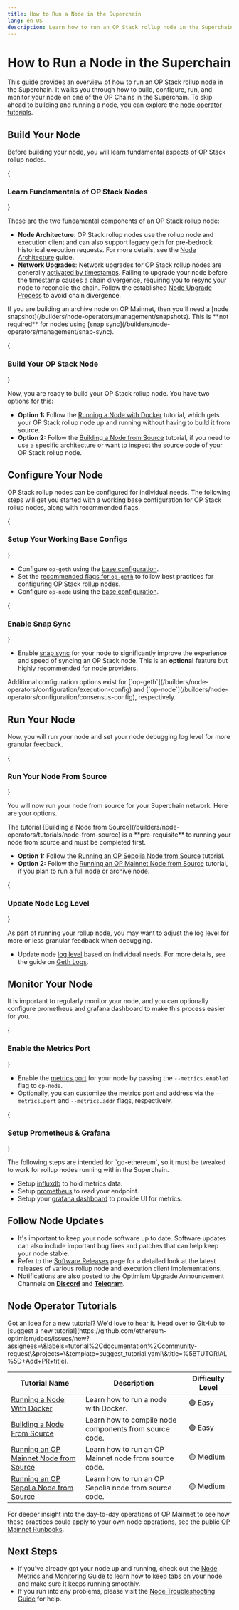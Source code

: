 ```yaml
---
title: How to Run a Node in the Superchain
lang: en-US
description: Learn how to run an OP Stack rollup node in the Superchain.
---
```



# How to Run a Node in the Superchain

This guide provides an overview of how to run an OP Stack rollup node in the Superchain. It walks you through how to build, configure, run, and monitor your node on one of the OP Chains in the Superchain. To skip ahead to building and running a node, you can explore the [node operator tutorials](#node-operator-tutorials).

## Build Your Node

Before building your node, you will learn fundamental aspects of OP Stack rollup nodes.

<Steps>
  {<h3>Learn Fundamentals of OP Stack Nodes</h3>}

  These are the two fundamental components of an OP Stack rollup node:

  *   **Node Architecture**: OP Stack rollup nodes use the rollup node and execution client and can also support legacy geth for pre-bedrock historical execution requests. For more details, see the [Node Architecture](/builders/node-operators/architecture) guide.
  *   **Network Upgrades**: Network upgrades for OP Stack rollup nodes are generally [activated by timestamps](/builders/node-operators/network-upgrades#activations). Failing to upgrade your node before the timestamp causes a chain divergence, requiring you to resync your node to reconcile the chain. Follow the established [Node Upgrade Process](/builders/node-operators/network-upgrades#upgrade-process) to avoid chain divergence.

  <Callout type="info">
    If you are building an archive node on OP Mainnet, then you'll need a [node snapshot](/builders/node-operators/management/snapshots). This is **not required** for nodes using [snap sync](/builders/node-operators/management/snap-sync).
  </Callout>

  {<h3>Build Your OP Stack Node</h3>}

  Now, you are ready to build your OP Stack rollup node. You have two options for this:

  *   **Option 1:** Follow the [Running a Node with Docker](/builders/node-operators/tutorials/node-from-docker) tutorial, which gets your OP Stack rollup node up and running without having to build it from source.
  *   **Option 2:** Follow the [Building a Node from Source](/builders/node-operators/tutorials/node-from-source) tutorial, if you need to use a specific architecture or want to inspect the source code of your OP Stack rollup node. 
</Steps>

## Configure Your Node

OP Stack rollup nodes can be configured for individual needs. The following steps will get you started with a working base configuration for OP Stack rollup nodes, along with recommended flags.

<Steps>
  {<h3>Setup Your Working Base Configs</h3>}

  *   Configure `op-geth` using the [base configuration](/builders/node-operators/configuration/base-config#working-base-configuration).
  *   Set the [recommended flags for `op-geth`](/builders/node-operators/configuration/base-config#recommended-flags-for-op-geth-configuration) to follow best practices for configuring OP Stack rollup nodes.
  *   Configure `op-node` using the [base configuration](/builders/node-operators/configuration/base-config#working-base-configuration-1).

  {<h3>Enable Snap Sync</h3>}
  
  *   Enable [snap sync](/builders/node-operators/management/snap-sync) for your node to significantly improve the experience and speed of syncing an OP Stack node. 
  This is an **optional** feature but highly recommended for node providers.

  <Callout type="info">
    Additional configuration options exist for [`op-geth`](/builders/node-operators/configuration/execution-config) and [`op-node`](/builders/node-operators/configuration/consensus-config), respectively.
  </Callout>
</Steps>

## Run Your Node

Now, you will run your node and set your node debugging log level for more granular feedback.

<Steps>
  {<h3>Run Your Node From Source</h3>}

 You will now run your node from source for your Superchain network. Here are your options.

  <Callout type="warning">
    The tutorial [Building a Node from Source](/builders/node-operators/tutorials/node-from-source) is a **pre-requisite** to running your node from source and must be completed first.
  </Callout>

  *   **Option 1:** Follow the [Running an OP Sepolia Node from Source](/builders/node-operators/tutorials/testnet) tutorial.
  *   **Option 2:** Follow the [Running an OP Mainnet Node from Source](/builders/node-operators/tutorials/mainnet) tutorial, if you plan to run a full node or archive node.

  {<h3>Update Node Log Level</h3>}

  As part of running your rollup node, you may want to adjust the log level for more or less granular feedback when debugging.

  *   Update node [log level](/builders/node-operators/configuration/consensus-config#loglevel) based on individual needs. For more details, see the guide on [Geth Logs](https://geth.ethereum.org/docs/fundamentals/logs).
</Steps>

## Monitor Your Node

It is important to regularly monitor your node, and you can optionally configure prometheus and grafana dashboard to make this process easier for you.

<Steps>
  {<h3>Enable the Metrics Port</h3>}

  *   Enable the [metrics port](/builders/node-operators/management/metrics) for your node by passing the `--metrics.enabled` flag to `op-node`.
  *   Optionally, you can customize the metrics port and address via the `--metrics.port` and `--metrics.addr` flags, respectively.

  {<h3>Setup Prometheus & Grafana</h3>}

  <Callout type="warning">
  The following steps are intended for `go-ethereum`, so it must be tweaked to work for rollup nodes running within the Superchain.
  </Callout>

  *   Setup [influxdb](https://geth.ethereum.org/docs/monitoring/dashboards#setting-up-influxdb) to hold metrics data.
  *   Setup [prometheus](https://geth.ethereum.org/docs/monitoring/dashboards#setting-up-prometheus) to read your endpoint.
  *   Setup your [grafana dashboard](https://geth.ethereum.org/docs/monitoring/dashboards#setting-up-grafana) to provide UI for metrics.

</Steps>

## Follow Node Updates

*   It's important to keep your node software up to date. Software updates can also include important bug fixes and patches that can help keep your node stable.
*   Refer to the [Software Releases](/builders/node-operators/releases) page for a detailed look at the latest releases of various rollup node and execution client implementations.
*   Notifications are also posted to the Optimism Upgrade Announcement Channels on [**Discord**](https://discord.com/channels/667044843901681675/754090866435424270) and [**Telegram**](https://t.me/+LtAJL1Mt1PYyNjBh).

## Node Operator Tutorials

<Callout>
  Got an idea for a new tutorial?
  We'd love to hear it.
  Head over to GitHub to [suggest a new tutorial](https://github.com/ethereum-optimism/docs/issues/new?assignees=\&labels=tutorial%2Cdocumentation%2Ccommunity-request\&projects=\&template=suggest_tutorial.yaml\&title=%5BTUTORIAL%5D+Add+PR+title).
</Callout>

| Tutorial Name                                               | Description                                            | Difficulty Level |
| ----------------------------------------------------------- | ------------------------------------------------------ | ---------------- |
| [Running a Node With Docker](tutorials/node-from-docker)    | Learn how to run a node with Docker.                   | 🟢 Easy          |
| [Building a Node From Source](tutorials/node-from-source)   | Learn how to compile node components from source code. | 🟢 Easy          |
| [Running an OP Mainnet Node from Source](tutorials/mainnet) | Learn how to run an OP Mainnet node from source code.  | 🟡 Medium        |
| [Running an OP Sepolia Node from Source](tutorials/testnet) | Learn how to run an OP Sepolia node from source code.  | 🟡 Medium        |

For deeper insight into the day-to-day operations of OP Mainnet to see how these practices could apply to your own node operations, see the public [OP Mainnet Runbooks](https://oplabs.notion.site/OP-Mainnet-Runbooks-120f153ee1628045b230d5cd3df79f63).

## Next Steps

*   If you've already got your node up and running, check out the [Node Metrics and Monitoring Guide](/builders/node-operators/management/metrics) to learn how to keep tabs on your node and make sure it keeps running smoothly.
*   If you run into any problems, please visit the [Node Troubleshooting Guide](/builders/node-operators/management/troubleshooting) for help.
